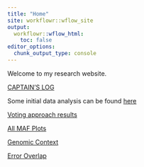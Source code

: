 ```yaml
---
title: "Home"
site: workflowr::wflow_site
output:
  workflowr::wflow_html:
    toc: false
editor_options:
  chunk_output_type: console
---
```


Welcome to my research website.

[CAPTAIN'S LOG](captains_log.html)

Some initial data analysis can be found [here](phasing_results.html)

[Voting approach results](09012023_consensus_idea.html)

[All MAF Plots](all_maf_plots.html)

[Genomic Context](genomic_features.html)

[Error Overlap](venn_diagram.html)
